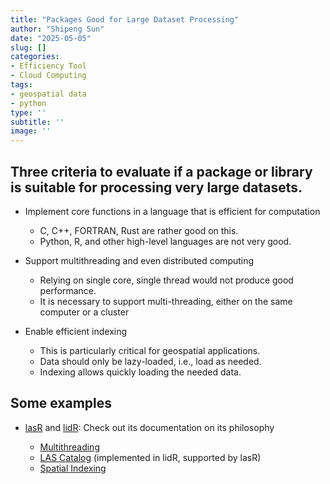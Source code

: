 ```yaml
---
title: "Packages Good for Large Dataset Processing"
author: "Shipeng Sun"
date: "2025-05-05"
slug: []
categories:
- Efficiency Tool
- Cloud Computing
tags:
- geospatial data
- python
type: ''
subtitle: ''
image: ''
---
```


## Three criteria to evaluate if a package or library is suitable for processing very large datasets.

-   Implement core functions in a language that is efficient for computation

    -   C, C++, FORTRAN, Rust are rather good on this.
    -   Python, R, and other high-level languages are not very good.

-   Support multithreading and even distributed computing

    -   Relying on single core, single thread would not produce good performance.
    -   It is necessary to support multi-threading, either on the same computer or a cluster

-   Enable efficient indexing

    -   This is particularly critical for geospatial applications.
    -   Data should only be lazy-loaded, i.e., load as needed.
    -   Indexing allows quickly loading the needed data.

## Some examples

-   [lasR](https://www.r-lidar.com/lasr) and [lidR](https://www.r-lidar.com/lidr): Check out its documentation on its philosophy

    -   [Multithreading](https://r-lidar.github.io/lasR/articles/multithreading.html)
    -   [LAS Catalog](https://r-lidar.github.io/lidRbook/engine.html) (implemented in lidR, supported by lasR)
    -   [Spatial Indexing](https://r-lidar.github.io/lidRbook/spatialindex.html)
